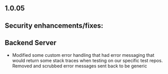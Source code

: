 ## 1.0.05

## Security enhancements/fixes:

## Backend Server

* Modified some custom error handling that had error messaging that would return some stack traces when testing on our specific test repos. Removed and scrubbed error messages sent back to be generic

